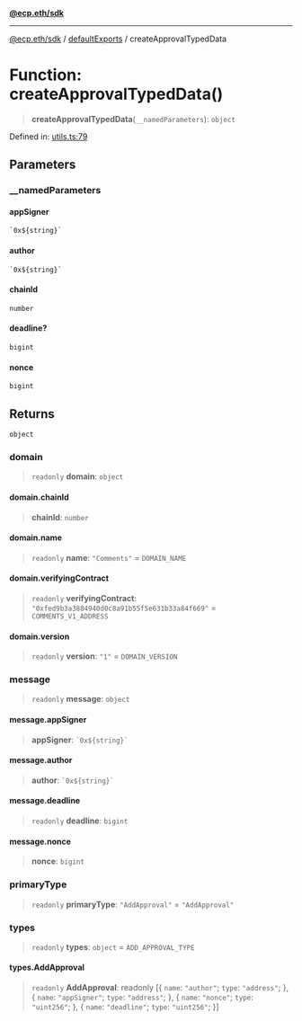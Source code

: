 [**@ecp.eth/sdk**](/sdk-reference/index.mdx)

***

[@ecp.eth/sdk](/sdk-reference/index.mdx) / [defaultExports](/sdk-reference/defaultExports/index.mdx) / createApprovalTypedData

# Function: createApprovalTypedData()

> **createApprovalTypedData**(`__namedParameters`): `object`

Defined in: [utils.ts:79](https://github.com/ecp-eth/comments-monorepo/blob/main/packages/sdk/src/utils.ts#L79)

## Parameters

### \_\_namedParameters

#### appSigner

`` `0x${string}` ``

#### author

`` `0x${string}` ``

#### chainId

`number`

#### deadline?

`bigint`

#### nonce

`bigint`

## Returns

`object`

### domain

> `readonly` **domain**: `object`

#### domain.chainId

> **chainId**: `number`

#### domain.name

> `readonly` **name**: `"Comments"` = `DOMAIN_NAME`

#### domain.verifyingContract

> `readonly` **verifyingContract**: `"0xfed9b3a3884940d0c8a91b55f5e631b33a84f669"` = `COMMENTS_V1_ADDRESS`

#### domain.version

> `readonly` **version**: `"1"` = `DOMAIN_VERSION`

### message

> `readonly` **message**: `object`

#### message.appSigner

> **appSigner**: `` `0x${string}` ``

#### message.author

> **author**: `` `0x${string}` ``

#### message.deadline

> `readonly` **deadline**: `bigint`

#### message.nonce

> **nonce**: `bigint`

### primaryType

> `readonly` **primaryType**: `"AddApproval"` = `"AddApproval"`

### types

> `readonly` **types**: `object` = `ADD_APPROVAL_TYPE`

#### types.AddApproval

> `readonly` **AddApproval**: readonly \[\{ `name`: `"author"`; `type`: `"address"`; \}, \{ `name`: `"appSigner"`; `type`: `"address"`; \}, \{ `name`: `"nonce"`; `type`: `"uint256"`; \}, \{ `name`: `"deadline"`; `type`: `"uint256"`; \}\]
